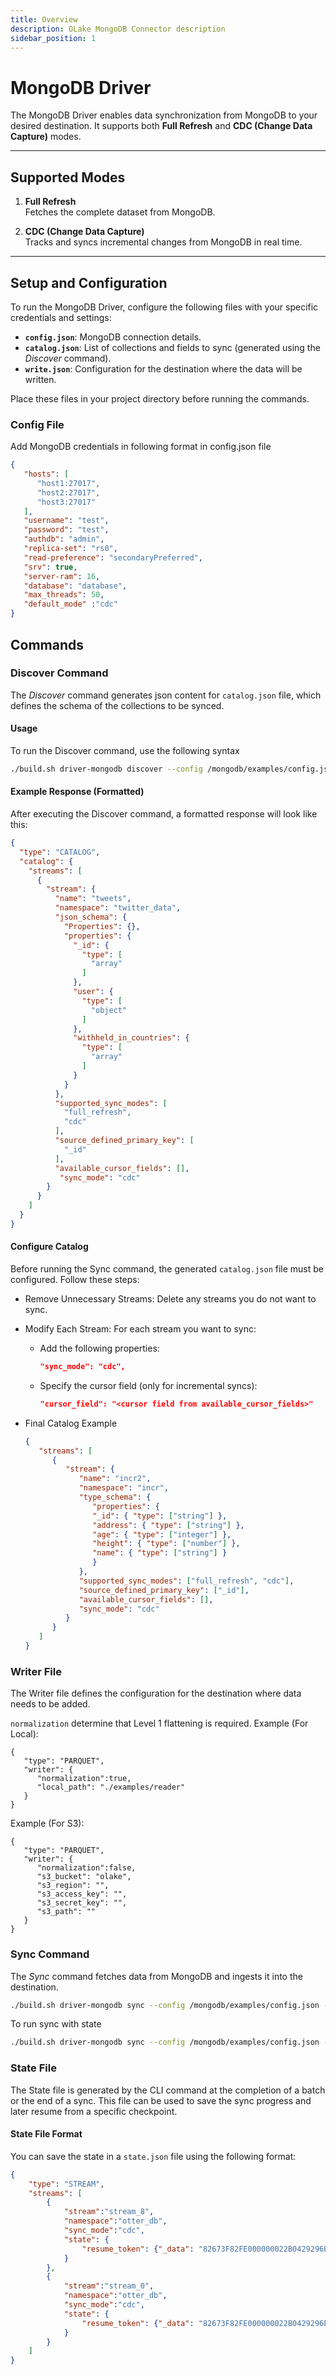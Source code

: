 ```yaml
---
title: Overview
description: OLake MongoDB Connector description
sidebar_position: 1
---
```


# MongoDB Driver

The MongoDB Driver enables data synchronization from MongoDB to your desired destination. It supports both **Full Refresh** and **CDC (Change Data Capture)** modes.

---

## Supported Modes

1. **Full Refresh**  
   Fetches the complete dataset from MongoDB.

2. **CDC (Change Data Capture)**  
   Tracks and syncs incremental changes from MongoDB in real time.

---

## Setup and Configuration

To run the MongoDB Driver, configure the following files with your specific credentials and settings:

- **`config.json`**: MongoDB connection details.  
- **`catalog.json`**: List of collections and fields to sync (generated using the *Discover* command).  
- **`write.json`**: Configuration for the destination where the data will be written.

Place these files in your project directory before running the commands.

### Config File 
Add MongoDB credentials in following format in config.json file 
   ```json
   {
      "hosts": [
         "host1:27017",
         "host2:27017",
         "host3:27017"
      ],
      "username": "test",
      "password": "test",
      "authdb": "admin",
      "replica-set": "rs0",
      "read-preference": "secondaryPreferred",
      "srv": true,
      "server-ram": 16,
      "database": "database",
      "max_threads": 50,
      "default_mode" :"cdc"
   }
```

## Commands

### Discover Command

The *Discover* command generates json content for `catalog.json` file, which defines the schema of the collections to be synced.

#### Usage
To run the Discover command, use the following syntax
   ```bash
   ./build.sh driver-mongodb discover --config /mongodb/examples/config.json 
   ```

#### Example Response (Formatted)
After executing the Discover command, a formatted response will look like this:
```json
{
  "type": "CATALOG",
  "catalog": {
    "streams": [
      {
        "stream": {
          "name": "tweets",
          "namespace": "twitter_data",
          "json_schema": {
            "Properties": {},
            "properties": {
              "_id": {
                "type": [
                  "array"
                ]
              },
              "user": {
                "type": [
                  "object"
                ]
              },
              "withheld_in_countries": {
                "type": [
                  "array"
                ]
              }
            }
          },
          "supported_sync_modes": [
            "full_refresh",
            "cdc"
          ],
          "source_defined_primary_key": [
            "_id"
          ],
          "available_cursor_fields": [],
           "sync_mode": "cdc"
        }
      }
    ]
  }
}
```

#### Configure Catalog
Before running the Sync command, the generated `catalog.json` file must be configured. Follow these steps:
- Remove Unnecessary Streams: Delete any streams you do not want to sync.

- Modify Each Stream: For each stream you want to sync:
   - Add the following properties:
      ```json
      "sync_mode": "cdc",
      ```
   - Specify the cursor field (only for incremental syncs):
      ```json
      "cursor_field": "<cursor field from available_cursor_fields>"
      ```
- Final Catalog Example
   ```json
   {
      "streams": [
         {
            "stream": {
               "name": "incr2",
               "namespace": "incr",
               "type_schema": {
                  "properties": {
                  "_id": { "type": ["string"] },
                  "address": { "type": ["string"] },
                  "age": { "type": ["integer"] },
                  "height": { "type": ["number"] },
                  "name": { "type": ["string"] }
                  }
               },
               "supported_sync_modes": ["full_refresh", "cdc"],
               "source_defined_primary_key": ["_id"],
               "available_cursor_fields": [],
               "sync_mode": "cdc"
            }
         }
      ]
   }
   ```




### Writer File 
The Writer file defines the configuration for the destination where data needs to be added.

`normalization` determine that Level 1 flattening is required. 
Example (For Local):
   ```
   {
      "type": "PARQUET",
      "writer": {
         "normalization":true,
         "local_path": "./examples/reader"
      }
   }
   ```
Example (For S3):
   ```
   {
      "type": "PARQUET",
      "writer": {
         "normalization":false,
         "s3_bucket": "olake",  
         "s3_region": "",
         "s3_access_key": "", 
         "s3_secret_key": "", 
         "s3_path": ""
      }
   }
   ```
### Sync Command

The *Sync* command fetches data from MongoDB and ingests it into the destination.

```bash
./build.sh driver-mongodb sync --config /mongodb/examples/config.json --catalog /mongodb/examples/catalog.json --destination /mongodb/examples/write.json
```

To run sync with state 
```bash
./build.sh driver-mongodb sync --config /mongodb/examples/config.json --catalog /mongodb/examples/catalog.json --destination /mongodb/examples/write.json --state /mongodb/examples/state.json
```


### State File 
The State file is generated by the CLI command at the completion of a batch or the end of a sync. This file can be used to save the sync progress and later resume from a specific checkpoint.
#### State File Format
You can save the state in a `state.json` file using the following format:
```json
{
    "type": "STREAM",
    "streams": [
        {
            "stream":"stream_8",
            "namespace":"otter_db",
            "sync_mode":"cdc",
            "state": {
                "resume_token": {"_data": "82673F82FE000000022B0429296E1404"}
            }
        },
        {
            "stream":"stream_0",
            "namespace":"otter_db",
            "sync_mode":"cdc",
            "state": {
                "resume_token": {"_data": "82673F82FE000000022B0429296E1404"}
            }
        }
    ]
}
```